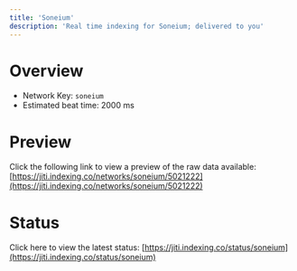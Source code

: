```yaml
---
title: 'Soneium'
description: 'Real time indexing for Soneium; delivered to you'
---
```


# Overview
- Network Key: `soneium`
- Estimated beat time: 2000 ms

# Preview
Click the following link to view a preview of the raw data available: [https://jiti.indexing.co/networks/soneium/5021222](https://jiti.indexing.co/networks/soneium/5021222)

# Status
Click here to view the latest status: [https://jiti.indexing.co/status/soneium](https://jiti.indexing.co/status/soneium)

